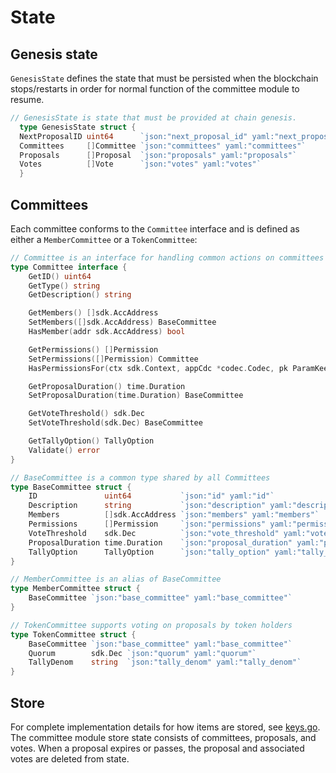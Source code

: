 



# State

## Genesis state

`GenesisState` defines the state that must be persisted when the blockchain stops/restarts in order for normal function of the committee module to resume.

```go
// GenesisState is state that must be provided at chain genesis.
  type GenesisState struct {
  NextProposalID uint64      `json:"next_proposal_id" yaml:"next_proposal_id"`
  Committees     []Committee `json:"committees" yaml:"committees"`
  Proposals      []Proposal  `json:"proposals" yaml:"proposals"`
  Votes          []Vote      `json:"votes" yaml:"votes"`
  }
```

## Committees

Each committee conforms to the `Committee` interface and is defined as either a `MemberCommittee` or a `TokenCommittee`:

```go
// Committee is an interface for handling common actions on committees
type Committee interface {
	GetID() uint64
	GetType() string
	GetDescription() string

	GetMembers() []sdk.AccAddress
	SetMembers([]sdk.AccAddress) BaseCommittee
	HasMember(addr sdk.AccAddress) bool

	GetPermissions() []Permission
	SetPermissions([]Permission) Committee
	HasPermissionsFor(ctx sdk.Context, appCdc *codec.Codec, pk ParamKeeper, proposal PubProposal) bool

	GetProposalDuration() time.Duration
	SetProposalDuration(time.Duration) BaseCommittee

	GetVoteThreshold() sdk.Dec
	SetVoteThreshold(sdk.Dec) BaseCommittee

	GetTallyOption() TallyOption
	Validate() error
}

// BaseCommittee is a common type shared by all Committees
type BaseCommittee struct {
	ID               uint64           `json:"id" yaml:"id"`
	Description      string           `json:"description" yaml:"description"`
	Members          []sdk.AccAddress `json:"members" yaml:"members"`
	Permissions      []Permission     `json:"permissions" yaml:"permissions"`
	VoteThreshold    sdk.Dec          `json:"vote_threshold" yaml:"vote_threshold"`       // Smallest percentage that must vote for a proposal to pass
	ProposalDuration time.Duration    `json:"proposal_duration" yaml:"proposal_duration"` // The length of time a proposal remains active for. Proposals will close earlier if they get enough votes.
	TallyOption      TallyOption      `json:"tally_option" yaml:"tally_option"`
}

// MemberCommittee is an alias of BaseCommittee
type MemberCommittee struct {
	BaseCommittee `json:"base_committee" yaml:"base_committee"`
}

// TokenCommittee supports voting on proposals by token holders
type TokenCommittee struct {
	BaseCommittee `json:"base_committee" yaml:"base_committee"`
	Quorum        sdk.Dec `json:"quorum" yaml:"quorum"`
	TallyDenom    string  `json:"tally_denom" yaml:"tally_denom"`
}
```



## Store

For complete implementation details for how items are stored, see [keys.go](../types/keys.go). The committee module store state consists of committees, proposals, and votes. When a proposal expires or passes, the proposal and associated votes are deleted from state.

